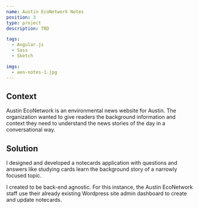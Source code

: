 ```yaml
---
name: Austin EcoNetwork Notes
position: 3
type: project
description: TBD

tags:
  - Angular.js
  - Sass
  - Sketch

imgs:
  - aen-notes-1.jpg
---
```


## Context

Austin EcoNetwork is an environmental news website for Austin. The
organization wanted to give readers the background information and context
they need to understand the news stories of the day in a conversational way.

## Solution

I designed and developed a notecards application with questions and answers
like studying cards learn the background story of a narrowly focused topic.

I created to be back-end agnostic. For this instance, the Austin EcoNetwork
staff use their already existing Wordpress site admin dashboard to create and
update notecards.

